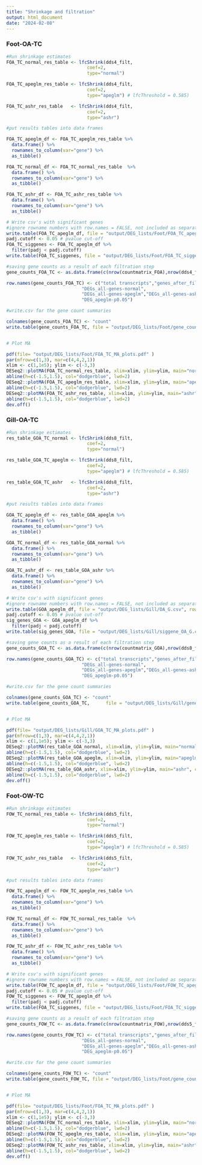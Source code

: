 ```yaml
---
title: "Shrinkage and filtration"
output: html_document
date: "2024-02-08"
---
```

### Foot-OA-TC
```r
#Run shrinkage estimates
FOA_TC_normal_res_table <- lfcShrink(dds4_filt,
                              coef=2,
                              type="normal")

FOA_TC_apeglm_res_table <- lfcShrink(dds4_filt,
                              coef=2,
                              type="apeglm") # lfcThreshold = 0.585) 

FOA_TC_ashr_res_table   <- lfcShrink(dds4_filt,
                              coef=2,
                              type="ashr")

#put results tables into data frames

FOA_TC_apeglm_df <- FOA_TC_apeglm_res_table %>%
  data.frame() %>%
  rownames_to_column(var="gene") %>%
  as_tibble()

FOA_TC_normal_df <- FOA_TC_normal_res_table  %>%
  data.frame() %>%
  rownames_to_column(var="gene") %>%
  as_tibble()

FOA_TC_ashr_df <- FOA_TC_ashr_res_table %>%
  data.frame() %>%
  rownames_to_column(var="gene") %>%
  as_tibble()

# Write csv's with significant genes 
#ignore rowname numbers with row.names = FALSE, not included as separate column
write.table(FOA_TC_apeglm_df, file = "output/DEG_lists/Foot/FOA_TC_apeglm.csv", row.names = FALSE)
padj.cutoff <- 0.05 # pvalue cut-off
FOA_TC_siggenes <- FOA_TC_apeglm_df %>%
  filter(padj < padj.cutoff)
write.table(FOA_TC_siggenes, file = "output/DEG_lists/Foot/FOA_TC_siggene.csv", row.names = FALSE)

#saving gene counts as a result of each filtration step
gene_counts_FOA_TC <- as.data.frame(c(nrow(countmatrix_FOA),nrow(dds4_filt),(nrow(countmatrix_FOA)-nrow(dds4_filt)),nrow(FOA_TC_normal_res_table),nrow(FOA_TC_apeglm_res_table),nrow(FOA_TC_ashr_res_table),nrow(FOA_TC_siggenes)))

row.names(gene_counts_FOA_TC) <- c("total transcripts","genes_after_filtering","genes_dropped",
                            "DEGs_all-genes-normal",
                            "DEGs_all-genes-apeglm","DEGs_all-genes-ashr",
                            "DEG_apeglm-p0.05")

#write.csv for the gene count summaries

colnames(gene_counts_FOA_TC) <- "count"
write.table(gene_counts_FOA_TC, file = "output/DEG_lists/Foot/gene_counts_FOA_TC.csv", row.names = TRUE)


# Plot MA

pdf(file= "output/DEG_lists/Foot/FOA_TC_MA_plots.pdf" )
par(mfrow=c(1,3), mar=c(4,4,2,1))
xlim <- c(1,1e5); ylim <- c(-3,3)
DESeq2::plotMA(FOA_TC_normal_res_table, xlim=xlim, ylim=ylim, main="normal", cex=.8)
abline(h=c(-1.5,1.5), col="dodgerblue", lwd=2)
DESeq2::plotMA(FOA_TC_apeglm_res_table, xlim=xlim, ylim=ylim, main="apeglm", cex=.8)
abline(h=c(-1.5,1.5), col="dodgerblue", lwd=2)
DESeq2::plotMA(FOA_TC_ashr_res_table, xlim=xlim, ylim=ylim, main="ashr", cex=.8)
abline(h=c(-1.5,1.5), col="dodgerblue", lwd=2)
dev.off()
```


### Gill-OA-TC
```r
#Run shrinkage estimates
res_table_GOA_TC_normal <- lfcShrink(dds8_filt,
                              coef=2,
                              type="normal")

res_table_GOA_TC_apeglm <- lfcShrink(dds8_filt,
                              coef=2,
                              type="apeglm") # lfcThreshold = 0.585) 

res_table_GOA_TC_ashr   <- lfcShrink(dds8_filt,
                              coef=2,
                              type="ashr")

#put results tables into data frames

GOA_TC_apeglm_df <- res_table_GOA_apeglm %>%
  data.frame() %>%
  rownames_to_column(var="gene") %>%
  as_tibble()

GOA_TC_normal_df <- res_table_GOA_normal %>%
  data.frame() %>%
  rownames_to_column(var="gene") %>%
  as_tibble()

GOA_TC_ashr_df <- res_table_GOA_ashr %>%
  data.frame() %>%
  rownames_to_column(var="gene") %>%
  as_tibble()

# Write csv's with significant genes 
#ignore rowname numbers with row.names = FALSE, not included as separate column
write.table(GOA_apeglm_df, file = "output/DEG_lists/Gill/OA_G.csv", row.names = FALSE)
padj.cutoff <- 0.05 # pvalue cut-off
sig_genes_GOA <- GOA_apeglm_df %>%
  filter(padj < padj.cutoff)
write.table(sig_genes_GOA, file = "output/DEG_lists/Gill/siggene_OA_G.csv", row.names = FALSE)

#saving gene counts as a result of each filtration step
gene_counts_GOA_TC <- as.data.frame(c(nrow(countmatrix_GOA),nrow(dds8_filt),(nrow(countmatrix_GOA)-nrow(dds8_filt)),nrow(res_table_GOA_normal),nrow(res_table_GOA_apeglm),nrow(res_table_GOA_ashr),nrow(sig_genes_GOA)))

row.names(gene_counts_GOA_TC) <- c("total transcripts","genes_after_filtering","genes_dropped",
                            "DEGs_all-genes-normal",
                            "DEGs_all-genes-apeglm","DEGs_all-genes-ashr",
                            "DEG_apeglm-p0.05")

#write.csv for the gene count summaries

colnames(gene_counts_GOA_TC) <- "count"
write.table(gene_counts_GOA_TC,      file = "output/DEG_lists/Gill/gene_counts_GOA_TC.csv",        row.names = TRUE)


# Plot MA

pdf(file= "output/DEG_lists/Gill/GOA_TC_MA_plots.pdf" )
par(mfrow=c(1,3), mar=c(4,4,2,1))
xlim <- c(1,1e5); ylim <- c(-3,3)
DESeq2::plotMA(res_table_GOA_normal, xlim=xlim, ylim=ylim, main="normal", cex=.8)
abline(h=c(-1.5,1.5), col="dodgerblue", lwd=2)
DESeq2::plotMA(res_table_GOA_apeglm, xlim=xlim, ylim=ylim, main="apeglm", cex=.8)
abline(h=c(-1.5,1.5), col="dodgerblue", lwd=2)
DESeq2::plotMA(res_table_GOA_ashr, xlim=xlim, ylim=ylim, main="ashr", cex=.8)
abline(h=c(-1.5,1.5), col="dodgerblue", lwd=2)
dev.off()
```
### Foot-OW-TC
```r
#Run shrinkage estimates
FOW_TC_normal_res_table <- lfcShrink(dds5_filt,
                              coef=2,
                              type="normal")

FOW_TC_apeglm_res_table <- lfcShrink(dds5_filt,
                              coef=2,
                              type="apeglm") # lfcThreshold = 0.585) 

FOW_TC_ashr_res_table   <- lfcShrink(dds5_filt,
                              coef=2,
                              type="ashr")

#put results tables into data frames

FOW_TC_apeglm_df <- FOW_TC_apeglm_res_table %>%
  data.frame() %>%
  rownames_to_column(var="gene") %>%
  as_tibble()

FOW_TC_normal_df <- FOW_TC_normal_res_table  %>%
  data.frame() %>%
  rownames_to_column(var="gene") %>%
  as_tibble()

FOW_TC_ashr_df <- FOW_TC_ashr_res_table %>%
  data.frame() %>%
  rownames_to_column(var="gene") %>%
  as_tibble()

# Write csv's with significant genes 
#ignore rowname numbers with row.names = FALSE, not included as separate column
write.table(FOW_TC_apeglm_df, file = "output/DEG_lists/Foot/FOW_TC_apeglm.csv", row.names = FALSE)
padj.cutoff <- 0.05 # pvalue cut-off
FOW_TC_siggenes <- FOW_TC_apeglm_df %>%
  filter(padj < padj.cutoff)
write.table(FOA_TC_siggenes, file = "output/DEG_lists/Foot/FOA_TC_siggene.csv", row.names = FALSE)

#saving gene counts as a result of each filtration step
gene_counts_FOW_TC <- as.data.frame(c(nrow(countmatrix_FOW),nrow(dds5_filt),(nrow(countmatrix_FOW)-nrow(dds5_filt)),nrow(FOW_TC_normal_res_table),nrow(FOW_TC_apeglm_res_table),nrow(FOW_TC_ashr_res_table),nrow(FOW_TC_siggenes)))

row.names(gene_counts_FOW_TC) <- c("total transcripts","genes_after_filtering","genes_dropped",
                            "DEGs_all-genes-normal",
                            "DEGs_all-genes-apeglm","DEGs_all-genes-ashr",
                            "DEG_apeglm-p0.05")

#write.csv for the gene count summaries

colnames(gene_counts_FOW_TC) <- "count"
write.table(gene_counts_FOW_TC, file = "output/DEG_lists/Foot/gene_counts_FOA_TC.csv", row.names = TRUE)


# Plot MA

pdf(file= "output/DEG_lists/Foot/FOA_TC_MA_plots.pdf" )
par(mfrow=c(1,3), mar=c(4,4,2,1))
xlim <- c(1,1e5); ylim <- c(-3,3)
DESeq2::plotMA(FOW_TC_normal_res_table, xlim=xlim, ylim=ylim, main="normal", cex=.8)
abline(h=c(-1.5,1.5), col="dodgerblue", lwd=2)
DESeq2::plotMA(FOW_TC_apeglm_res_table, xlim=xlim, ylim=ylim, main="apeglm", cex=.8)
abline(h=c(-1.5,1.5), col="dodgerblue", lwd=2)
DESeq2::plotMA(FOW_TC_ashr_res_table, xlim=xlim, ylim=ylim, main="ashr", cex=.8)
abline(h=c(-1.5,1.5), col="dodgerblue", lwd=2)
dev.off()
```

